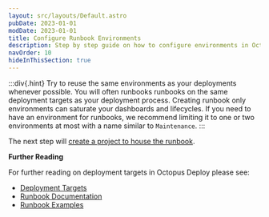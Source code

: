 ```yaml
---
layout: src/layouts/Default.astro
pubDate: 2023-01-01
modDate: 2023-01-01
title: Configure Runbook Environments
description: Step by step guide on how to configure environments in Octopus Deploy.
navOrder: 10
hideInThisSection: true
---
```


<CreatingEnvironments />

:::div{.hint}
Try to reuse the same environments as your deployments whenever possible.  You will often runbooks runbooks on the same deployment targets as your deployment process.  Creating runbook only environments can saturate your dashboards and lifecycles.  If you need to have an environment for runbooks, we recommend limiting it to one or two environments at most with a name similar to `Maintenance`.
:::

The next step will [create a project to house the runbook](/docs/getting-started/first-runbook-run/create-runbook-projects).

**Further Reading**

For further reading on deployment targets in Octopus Deploy please see:

- [Deployment Targets](/docs/infrastructure/deployment-targets)
- [Runbook Documentation](/docs/runbooks)
- [Runbook Examples](/docs/runbooks/runbook-examples)
